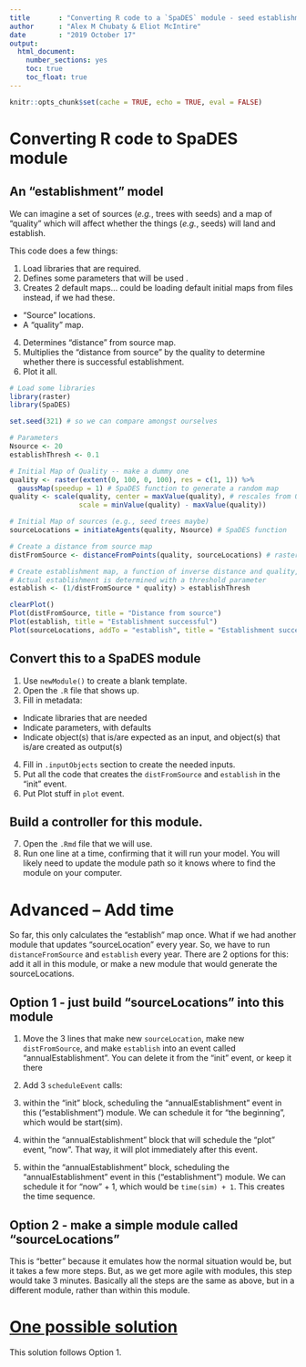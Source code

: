```yaml
---
title       : "Converting R code to a `SpaDES` module - seed establishment"
author      : "Alex M Chubaty & Eliot McIntire"
date        : "2019 October 17"
output: 
  html_document: 
    number_sections: yes
    toc: true
    toc_float: true
---
```


```r
knitr::opts_chunk$set(cache = TRUE, echo = TRUE, eval = FALSE)
```

# Converting R code to SpaDES module

## An "establishment" model

We can imagine a set of sources (*e.g.*, trees with seeds) and a map of "quality" which will affect whether the things (*e.g.*, seeds) will land and establish. 

This code does a few things:

1. Load libraries that are required.
2. Defines some parameters that will be used .
3. Creates 2 default maps... could be loading default initial maps from files instead, if we had these.

  - "Source" locations.
  - A "quality" map.
  
4. Determines "distance" from source map.
5. Multiplies the "distance from source" by the quality to determine whether there is successful establishment.
5. Plot it all.

```r
# Load some libraries
library(raster)
library(SpaDES)

set.seed(321) # so we can compare amongst ourselves

# Parameters
Nsource <- 20
establishThresh <- 0.1

# Initial Map of Quality -- make a dummy one
quality <- raster(extent(0, 100, 0, 100), res = c(1, 1)) %>%
  gaussMap(speedup = 1) # SpaDES function to generate a random map
quality <- scale(quality, center = maxValue(quality), # rescales from 0 to 1
                 scale = minValue(quality) - maxValue(quality))

# Initial Map of sources (e.g., seed trees maybe)
sourceLocations = initiateAgents(quality, Nsource) # SpaDES function

# Create a distance from source map
distFromSource <- distanceFromPoints(quality, sourceLocations) # raster function

# Create establishment map, a function of inverse distance and quality, 
# Actual establishment is determined with a threshold parameter
establish <- (1/distFromSource * quality) > establishThresh

clearPlot()
Plot(distFromSource, title = "Distance from source")
Plot(establish, title = "Establishment successful")
Plot(sourceLocations, addTo = "establish", title = "Establishment successful")
```

## Convert this to a SpaDES module

1. Use `newModule()` to create a blank template.
2. Open the `.R` file that shows up.
3. Fill in metadata:

  - Indicate libraries that are needed
  - Indicate parameters, with defaults
  - Indicate object(s) that is/are expected as an input, and object(s) that 
  is/are created as output(s)

4. Fill in `.inputObjects` section to create the needed inputs.
5. Put all the code that creates the `distFromSource` and `establish` in the "init" event.
6. Put Plot stuff in `plot` event.

## Build a controller for this module.

7. Open the `.Rmd` file that we will use.
8. Run one line at a time, confirming that it will run your model. You will likely need to update the module path so it knows where to find the module on your computer.

# Advanced -- Add time

So far, this only calculates the "establish" map once.
What if we had another module that updates "sourceLocation" every year.
So, we have to run `distanceFromSource` and `establish` every year.
There are 2 options for this: add it all in this module, or make a new module that would generate the sourceLocations.

## Option 1 - just build "sourceLocations" into this module

1. Move the 3 lines that make new `sourceLocation`, make new `distFromSource`, and make `establish` into an event called "annualEstablishment". You can delete it from the "init" event, or keep it there
2. Add 3 `scheduleEvent` calls:

  1. within the "init" block, scheduling the "annualEstablishment" event in this ("establishment") module. We can schedule it for "the beginning", which would be start(sim).
  2. within the "annualEstablishment" block that will schedule the "plot" event, "now". That way, it will plot immediately after this event.
  3. within the "annualEstablishment" block, scheduling the "annualEstablishment" event in this ("establishment") module. We can schedule it for "now" + 1, which would be `time(sim) + 1`. This creates the time sequence.

## Option 2 - make a simple module called "sourceLocations"

This is "better" because it emulates how the normal situation would be, but it takes a few more steps.
But, as we get more agile with modules, this step would take 3 minutes.
Basically all the steps are the same as above, but in a different module, rather than within this module.

# [One possible solution](https://github.com/PredictiveEcology/SpaDES-modules/blob/master/modules/establishment/establishment.R)

This solution follows Option 1.

